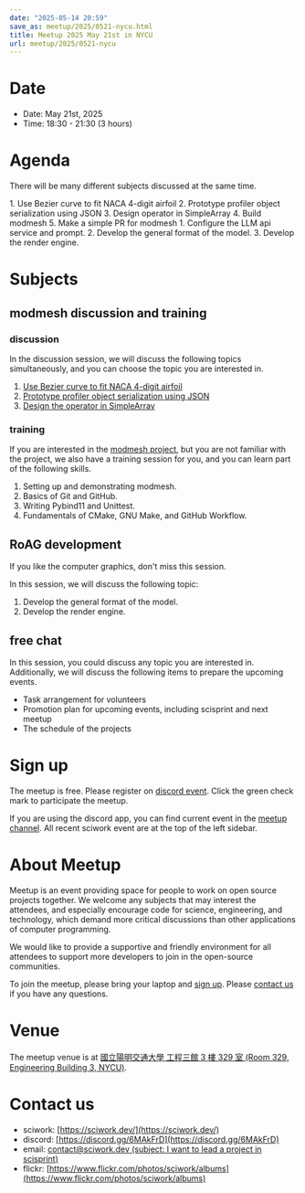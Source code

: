 ```yaml
---
date: "2025-05-14 20:59"
save_as: meetup/2025/0521-nycu.html
title: Meetup 2025 May 21st in NYCU
url: meetup/2025/0521-nycu
---
```


# Date

- Date: May 21st, 2025
- Time: 18:30 - 21:30 (3 hours)

# Agenda

There will be many different subjects discussed at the same time.

<AgendaTable>
  <AgendaTable.Row time="18:30 - 19:30">
    <AgendaTable.Topic title="Free chat" />
  </AgendaTable.Row>
  <AgendaTable.Row time="19:30 - 21:00">
    <AgendaTable.Topic title="modmesh discussion and training">
      1. Use Bezier curve to fit NACA 4-digit airfoil
      2. Prototype profiler object serialization using JSON
      3. Design operator in SimpleArray
      4. Build modmesh
      5. Make a simple PR for modmesh
    </AgendaTable.Topic>
    <AgendaTable.Topic title="RoAG development">
      1. Configure the LLM api service and prompt.
      2. Develop the general format of the model.
      3. Develop the render engine.
    </AgendaTable.Topic>
  </AgendaTable.Row>
  <AgendaTable.Row time="21:00 - 21:30">
    <AgendaTable.Topic title="Free chat" />
  </AgendaTable.Row>
</AgendaTable>

# Subjects

## modmesh discussion and training

### discussion

In the discussion session, we will discuss the following topics
simultaneously, and you can choose the topic you are interested in.

1.  [Use Bezier curve to fit NACA 4-digit
    airfoil](https://github.com/solvcon/modmesh/issues/320)
2.  [Prototype profiler object serialization using
    JSON](https://github.com/solvcon/modmesh/issues/343)
3.  [Design the operator in
    SimpleArray](https://github.com/solvcon/modmesh/issues/514)

### training

If you are interested in the [modmesh
project](https://github.com/solvcon/modmesh), but you are not familiar
with the project, we also have a training session for you, and you can
learn part of the following skills.

1.  Setting up and demonstrating modmesh.
2.  Basics of Git and GitHub.
3.  Writing Pybind11 and Unittest.
4.  Fundamentals of CMake, GNU Make, and GitHub Workflow.

## RoAG development

If you like the computer graphics, don\'t miss this session.

In this session, we will discuss the following topic:

1.  Develop the general format of the model.
2.  Develop the render engine.

## free chat

In this session, you could discuss any topic you are interested in.
Additionally, we will discuss the following items to prepare the
upcoming events.

- Task arrangement for volunteers
- Promotion plan for upcoming events, including scisprint and next
  meetup
- The schedule of the projects

# Sign up

The meetup is free. Please register on [discord
event](https://discord.com/channels/730297880140578906/1007075707400237067/1372187409516728401).
Click the green check mark to participate the meetup.

If you are using the discord app, you can find current event in the
[meetup
channel](https://discordapp.com/channels/730297880140578906/1007075707400237067).
All recent sciwork event are at the top of the left sidebar.

# About Meetup

Meetup is an event providing space for people to work on open source
projects together. We welcome any subjects that may interest the
attendees, and especially encourage code for science, engineering, and
technology, which demand more critical discussions than other
applications of computer programming.

We would like to provide a supportive and friendly environment for all
attendees to support more developers to join in the open-source
communities.

To join the meetup, please bring your laptop and [sign up](#sign-up).
Please [contact us](#contact-us) if you have any questions.

# Venue

The meetup venue is at [國立陽明交通大學 工程三館 3 樓 329 室 (Room 329,
Engineering Building 3, NYCU)](https://goo.gl/maps/TgDYwohB3CBmQgww9).

<Map src="https://www.google.com/maps/embed?pb=!1m18!1m12!1m3!1d905.5596639949631!2d120.99673777209487!3d24.787280157478236!2m3!1f0!2f0!3f0!3m2!1i1024!2i768!4f13.1!3m3!1m2!1s0x3468360f96adabd7%3A0xedfd1ba0fa6c6bf7!2z5ZyL56uL6Zm95piO5Lqk6YCa5aSn5a24IOW3peeoi-S4iemkqA!5e0!3m2!1szh-TW!2stw!4v1678519228058!5m2!1szh-TW!2stw" />

# Contact us

- sciwork: [https://sciwork.dev/](https://sciwork.dev/)
- discord: [https://discord.gg/6MAkFrD](https://discord.gg/6MAkFrD)
- email: [contact@sciwork.dev (subject: I want to lead a project in
  scisprint)](mailto:contact@sciwork.dev?subject=[sciwork]%20I%20want%20to%20lead%20a%20project%20in%20scisprint)
- flickr: [https://www.flickr.com/photos/sciwork/albums](https://www.flickr.com/photos/sciwork/albums)
